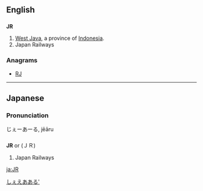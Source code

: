==English==

==={{abbreviation-old}}===
'''JR'''

# [[West Java]], a province of [[Indonesia]].
# Japan Railways

===Anagrams===
* [[RJ#English|RJ]]

----

==Japanese==

===Pronunciation===
じぇーあーる, jēāru

==={{abbreviation-old|ja}}===
'''JR''' or (ＪＲ)

# Japan Railways

[[Category:Japanese nouns|しぇえあある']]

[[ja:JR]]